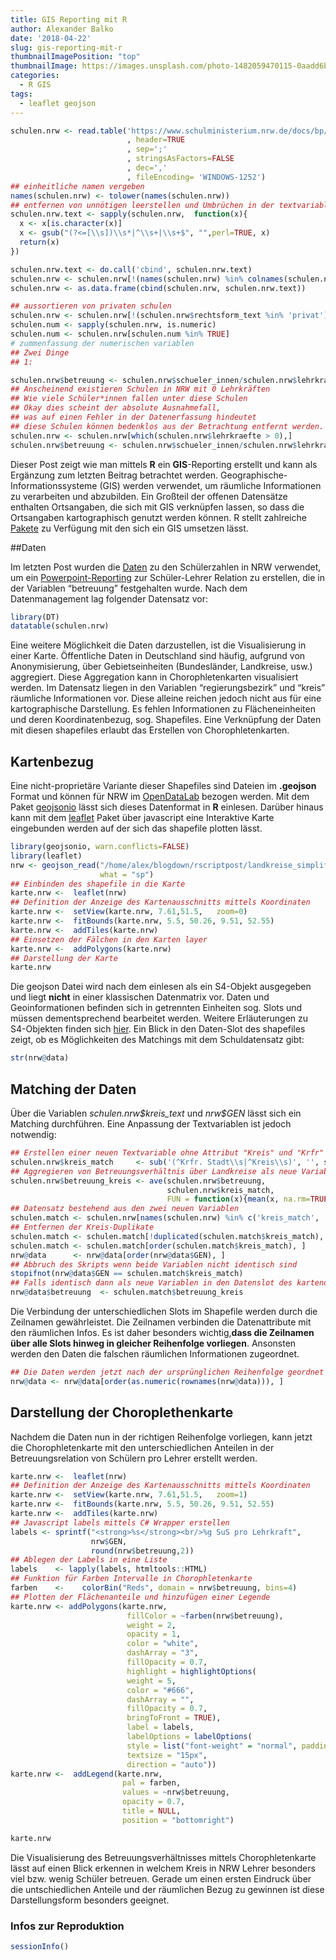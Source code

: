 ```yaml
---
title: GIS Reporting mit R
author: Alexander Balko
date: '2018-04-22'
slug: gis-reporting-mit-r
thumbnailImagePosition: "top"
thumbnailImage: https://images.unsplash.com/photo-1482059470115-0aadd6bf6834?ixlib=rb-0.3.5&s=afeb4a7e9a541ba4fad70d5a369dc1f3&auto=format&fit=crop&w=500&q=60
categories:
  - R GIS
tags:
  - leaflet geojson
---
```



```r
schulen.nrw <- read.table('https://www.schulministerium.nrw.de/docs/bp/Ministerium/Open_MSB/Open_Data/FAQ-Eckdaten/OpenData_Eckdaten.csv'
                          , header=TRUE
                          , sep=';'
                          , stringsAsFactors=FALSE
                          , dec=','
                          , fileEncoding= 'WINDOWS-1252')
## einheitliche namen vergeben
names(schulen.nrw) <- tolower(names(schulen.nrw))
## entfernen von unnötigen leerstellen und Umbrüchen in der textvariablen
schulen.nrw.text <- sapply(schulen.nrw,  function(x){
  x <- x[is.character(x)]
  x <- gsub("(?<=[\\s])\\s*|^\\s+|\\s+$", "",perl=TRUE, x)
  return(x)
})

schulen.nrw.text <- do.call('cbind', schulen.nrw.text)
schulen.nrw <- schulen.nrw[!(names(schulen.nrw) %in% colnames(schulen.nrw.text))]
schulen.nrw <- as.data.frame(cbind(schulen.nrw, schulen.nrw.text))

## aussortieren von privaten schulen
schulen.nrw <- schulen.nrw[!(schulen.nrw$rechtsform_text %in% 'privat'),]
schulen.num <- sapply(schulen.nrw, is.numeric)
schulen.num <- schulen.nrw[schulen.num %in% TRUE]
# zummenfassung der numerischen variablen
## Zwei Dinge
## 1:

schulen.nrw$betreuung <- schulen.nrw$schueler_innen/schulen.nrw$lehrkraefte
## Anscheinend existieren Schulen in NRW mit 0 Lehrkräften
## Wie viele Schüler*innen fallen unter diese Schulen
## Okay dies scheint der absolute Ausnahmefall,
## was auf einen Fehler in der Datenerfassung hindeutet
## diese Schulen können bedenklos aus der Betrachtung entfernt werden.
schulen.nrw <- schulen.nrw[which(schulen.nrw$lehrkraefte > 0),]
schulen.nrw$betreuung <- schulen.nrw$schueler_innen/schulen.nrw$lehrkraefte
```


Dieser Post zeigt wie man mittels **R** ein **GIS**-Reporting erstellt
und kann als Ergänzung zum letzten Beitrag betrachtet werden.
Geographische-Informationssysteme (GIS) werden verwendet, um räumliche Informationen zu verarbeiten und abzubilden.
Ein Großteil der offenen Datensätze enthalten Ortsangaben,
die sich mit GIS verknüpfen lassen, so dass die Ortsangaben kartographisch genutzt werden können.
R stellt zahlreiche [Pakete](https://cran.r-project.org/web/views/Spatial.html) zu
Verfügung mit den sich ein GIS umsetzen lässt.

##Daten

Im letzten Post wurden die [Daten](https://www.schulministerium.nrw.de/docs/bp/Ministerium/Open_MSB/Open_Data/FAQ-Eckdaten/OpenData_Eckdaten.csv) zu den Schülerzahlen in NRW verwendet, um ein [Powerpoint-Reporting](https://www.datascop.de/2018/03/verwendung-des-reporters-pakets/)
zur Schüler-Lehrer Relation zu erstellen, die in der Variablen "betreuung" festgehalten wurde.
Nach dem Datenmanagement lag folgender Datensatz vor:

```r
library(DT)
datatable(schulen.nrw)
```

Eine weitere Möglichkeit die Daten darzustellen, ist die Visualisierung in einer
Karte. Öffentliche Daten in Deutschland sind häufig, aufgrund von Anonymisierung, über
Gebietseinheiten (Bundesländer, Landkreise, usw.) aggregiert. Diese
Aggregation kann in Chorophletenkarten visualisiert werden. Im Datensatz
liegen in den Variablen "regierungsbezirk" und "kreis" räumliche Informationen vor.
Diese alleine reichen jedoch nicht aus für eine kartographische Darstellung.
Es fehlen Informationen zu Flächeneinheiten und deren Koordinatenbezug, sog.
Shapefiles. Eine Verknüpfung der Daten mit diesen shapefiles erlaubt das
Erstellen von Chorophletenkarten.

## Kartenbezug
Eine nicht-proprietäre Variante dieser Shapefiles sind Dateien im **.geojson** Format und
können für NRW im [OpenDataLab](http://opendatalab.de/projects/geojson-utilities/) bezogen werden. Mit dem Paket [geojsonio](https://cran.r-project.org/web/packages/geojsonio/index.html)
lässt sich dieses Datenformat in **R** einlesen.
Darüber hinaus kann mit dem [leaflet](https://rstudio.github.io/leaflet/) Paket über javascript eine Interaktive Karte eingebunden werden auf der sich das
shapefile plotten lässt.

```r
library(geojsonio, warn.conflicts=FALSE)
library(leaflet)
nrw <- geojson_read("/home/alex/blogdown/rscriptpost/landkreise_simplify200.geojson",
                    what = "sp")
## Einbinden des shapefile in die Karte
karte.nrw <-  leaflet(nrw) 
## Definition der Anzeige des Kartenausschnitts mittels Koordinaten
karte.nrw <-  setView(karte.nrw, 7.61,51.5,   zoom=0) 
karte.nrw <-  fitBounds(karte.nrw, 5.5, 50.26, 9.51, 52.55)
karte.nrw <-  addTiles(karte.nrw)
## Einsetzen der Fälchen in den Karten layer
karte.nrw <-  addPolygons(karte.nrw)
## Darstellung der Karte
karte.nrw
```
Die geojson Datei wird nach dem einlesen als ein S4-Objekt
ausgegeben und liegt **nicht** in einer klassischen Datenmatrix vor. Daten und Geoinformationen
befinden sich in getrennten Einheiten sog. Slots und müssen dementsprechend bearbeitet werden. Weitere
Erläuterungen zu  S4-Objekten finden sich [hier](https://stackoverflow.com/questions/4143611/sources-on-s4-objects-methods-and-programming-in-r). Ein Blick in den Daten-Slot des shapefiles zeigt, ob es Möglichkeiten des Matchings
mit dem Schuldatensatz gibt:

```r
str(nrw@data)
```

## Matching der Daten
Über die Variablen *schulen.nrw\$kreis_text* und *nrw\$GEN* lässt sich ein Matching
durchführen. Eine Anpassung der Textvariablen ist jedoch notwendig:

```r
## Erstellen einer neuen Textvariable ohne Attribut "Kreis" und "Krfr"
schulen.nrw$kreis_match     <- sub('(^Krfr. Stadt\\s|^Kreis\\s)', '', schulen.nrw$kreis_text)
## Aggregieren von Betreuungsverhältnis über Landkreise als neue Variable
schulen.nrw$betreuung_kreis <- ave(schulen.nrw$betreuung,
                                   schulen.nrw$kreis_match,
                                   FUN = function(x){mean(x, na.rm=TRUE)})
## Datensatz bestehend aus den zwei neuen Variablen
schulen.match <- schulen.nrw[names(schulen.nrw) %in% c('kreis_match', 'betreuung_kreis')]
## Entfernen der Kreis-Duplikate
schulen.match <- schulen.match[!duplicated(schulen.match$kreis_match), ]
schulen.match <- schulen.match[order(schulen.match$kreis_match), ]
nrw@data      <- nrw@data[order(nrw@data$GEN), ]
## Abbruch des Skripts wenn beide Variablen nicht identisch sind
stopifnot(nrw@data$GEN == schulen.match$kreis_match)
## Falls identisch dann als neue Variablen in den Datenslot des kartendatensatzes hinzufügen
nrw@data$betreuung  <- schulen.match$betreuung_kreis
```
Die Verbindung der unterschiedlichen Slots im Shapefile werden durch die Zeilnamen gewährleistet.
Die Zeilnamen verbinden die Datenattribute mit den räumlichen Infos. Es ist daher besonders
wichtig,**dass die Zeilnamen über alle Slots hinweg in gleicher Reihenfolge vorliegen**.
Ansonsten werden den Daten die falschen räumlichen Informationen zugeordnet.
```r
## Die Daten werden jetzt nach der ursprünglichen Reihenfolge geordnet
nrw@data <- nrw@data[order(as.numeric(rownames(nrw@data))), ]
```

## Darstellung der Choroplethenkarte

Nachdem die Daten nun in der richtigen Reihenfolge vorliegen,
kann jetzt die Chorophletenkarte mit den
unterschiedlichen Anteilen in der Betreuungsrelation von Schülern pro
Lehrer erstellt werden.

```r
karte.nrw <-  leaflet(nrw) 
## Definition der Anzeige des Kartenausschnitts mittels Koordinaten
karte.nrw <-  setView(karte.nrw, 7.61,51.5,   zoom=1) 
karte.nrw <-  fitBounds(karte.nrw, 5.5, 50.26, 9.51, 52.55)
karte.nrw <-  addTiles(karte.nrw)
## Javascript labels mittels C# Wrapper erstellen
labels <- sprintf("<strong>%s</strong><br/>%g SuS pro Lehrkraft",
                  nrw$GEN,
                  round(nrw$betreuung,2))
## Ablegen der Labels in eine Liste
labels    <- lapply(labels, htmltools::HTML)
## Funktion für Farben Intervalle in Chorophletenkarte
farben    <-    colorBin("Reds", domain = nrw$betreuung, bins=4)
## Plotten der Flächenanteile und hinzufügen einer Legende
karte.nrw <- addPolygons(karte.nrw,
                          fillColor = ~farben(nrw$betreuung),
                          weight = 2,
                          opacity = 1,
                          color = "white",
                          dashArray = "3",
                          fillOpacity = 0.7,
                          highlight = highlightOptions(
                          weight = 5,
                          color = "#666",
                          dashArray = "",
                          fillOpacity = 0.7,
                          bringToFront = TRUE),
                          label = labels,
                          labelOptions = labelOptions(
                          style = list("font-weight" = "normal", padding = "3px 8px"),
                          textsize = "15px",
                          direction = "auto")) 
karte.nrw <-  addLegend(karte.nrw,
                         pal = farben,
                         values = ~nrw$betreuung,
                         opacity = 0.7,
                         title = NULL,
                         position = "bottomright")

karte.nrw
```

Die Visualisierung des Betreuungsverhältnisses mittels Chorophletenkarte lässt auf einen
Blick erkennen in welchem Kreis in NRW Lehrer besonders viel bzw. wenig Schüler betreuen.
Gerade um einen ersten Eindruck über die untschiedlichen Anteile und der räumlichen
Bezug zu gewinnen ist diese Darstellungsform besonders geeignet.


### Infos zur Reproduktion
```r
sessionInfo()
```


